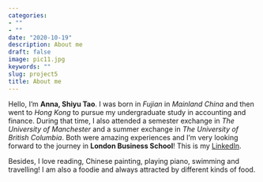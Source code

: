 ---
categories:
- ""
- ""
date: "2020-10-19"
description: About me
draft: false
image: pic11.jpg
keywords: ""
slug: project5
title: About me
---

Hello, I'm **Anna, Shiyu Tao**. I was born in *Fujian* in *Mainland China* and then went to *Hong Kong* to pursue my undergraduate study in accounting and finance. During that time, I also attended a semester exchange in *The University of Manchester* and a summer exchange in *The University of British Columbia*. Both were amazing experiences and I'm very looking forward to the journey in **London Business School**! This is my [LinkedIn](https://www.linkedin.com/in/anna-shiyu-tao).

Besides, I love reading, Chinese painting, playing piano, swimming and travelling! I am also a foodie and always attracted by different kinds of food. 

